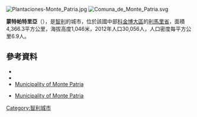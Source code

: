 [[Image:Plantaciones-Monte_Patria.jpg|right]]
[[Image:Comuna_de_Monte_Patria.svg|right]]

'''蒙特帕特里亞'''（{{lang-es|Monte Patria}}），是[[智利|智利]]的城市，位於該國中部[[科金博大區|科金博大區]]的[[利馬里省|利馬里省]]，面積4,366.3平方公里，海拔高度1,046米，2012年人口30,056人，人口密度每平方公里6.9人。

{{Coord|30|50|S|70|42|W|display=title}}

==參考資料==
*{{Cite web |url=http://www.munimontepatria.cl/ |title=Municipality of Monte Patria |accessdate=6 September 2010 |language=es |archive-date=2012-10-15 |archive-url=https://web.archive.org/web/20121015164309/http://www.munimontepatria.cl/turismo/index.php |dead-url=no }}
*{{cite web |url= http://www.ine.cl/canales/chile_estadistico/censos_poblacion_vivienda/censo_pobl_vivi.php |title= National Statistics Institute |accessdate= 1 May 2010 |language= es |archive-date= 2018-12-25 |archive-url= https://web.archive.org/web/20181225074911/http://www.ine.cl/error-404?aspxerrorpath=%2Fcanales%2Fchile_estadistico%2Fcensos_poblacion_vivienda%2Fcenso_pobl_vivi.php |dead-url= no }}
*[http://www.munimontepatria.cl/ Municipality of Monte Patria] {{Wayback|url=http://www.munimontepatria.cl/ |date=20121015164309 }}
* {{es icon}} [http://www.munimontepatria.cl/ Municipality of Monte Patria] {{Wayback|url=http://www.munimontepatria.cl/ |date=20121015164309 }}

{{Chile-geo-stub}}
[[Category:智利城市|Category:智利城市]]